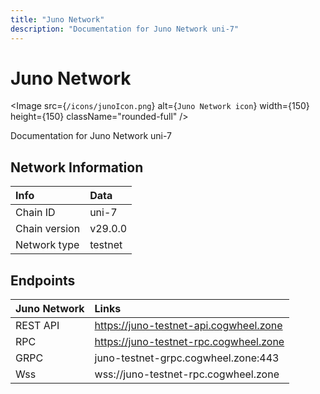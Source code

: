 ```yaml
---
title: "Juno Network"
description: "Documentation for Juno Network uni-7"
---
```


# Juno Network

<Image src={`/icons/junoIcon.png`} alt={`Juno Network icon`} width={150} height={150} className="rounded-full" />

Documentation for Juno Network uni-7


## Network Information

| Info | Data |
| :------------      | :----------      |
| Chain ID           | uni-7      |
| Chain version      | v29.0.0  |
| Network type       | testnet   |

## Endpoints

| Juno Network         | Links|
| :------------      | :----------|
| REST API           | https://juno-testnet-api.cogwheel.zone      |
| RPC                | https://juno-testnet-rpc.cogwheel.zone      |
| GRPC               | juno-testnet-grpc.cogwheel.zone:443  |
| Wss | wss://juno-testnet-rpc.cogwheel.zone |